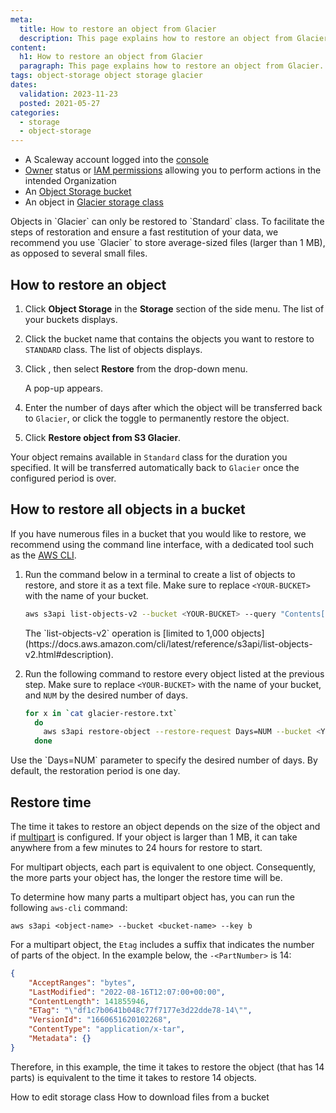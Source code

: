 ```yaml
---
meta:
  title: How to restore an object from Glacier
  description: This page explains how to restore an object from Glacier.
content:
  h1: How to restore an object from Glacier
  paragraph: This page explains how to restore an object from Glacier.
tags: object-storage object storage glacier
dates:
  validation: 2023-11-23
  posted: 2021-05-27
categories:
  - storage
  - object-storage
---
```


<Macro id="requirements" />

- A Scaleway account logged into the [console](https://console.scaleway.com)
- [Owner](/identity-and-access-management/iam/concepts/#owner) status or [IAM permissions](/identity-and-access-management/iam/concepts/#permission) allowing you to perform actions in the intended Organization
- An [Object Storage bucket](/storage/object/how-to/create-a-bucket/)
- An object in [Glacier storage class](/storage/object/how-to/edit-storage-class)

<Message type="important">
  Objects in `Glacier` can only be restored to `Standard` class.
</Message>

<Message type="tip">
  To facilitate the steps of restoration and ensure a fast restitution of your data, we recommend you use `Glacier` to store average-sized files (larger than 1 MB), as opposed to several small files.
</Message>

## How to restore an object

1. Click **Object Storage** in the **Storage** section of the side menu. The list of your buckets displays.

2. Click the bucket name that contains the objects you want to restore to `STANDARD` class. The list of objects displays.

3. Click <Icon name="more" />, then select **Restore** from the drop-down menu.
    </Message>

    A pop-up appears.

4. Enter the number of days after which the object will be transferred back to `Glacier`, or click the toggle to permanently restore the object.

5. Click **Restore object from S3 Glacier**.

  Your object remains available in `Standard` class for the duration you specified. It will be transferred automatically back to `Glacier` once the configured period is over.


## How to restore all objects in a bucket

If you have numerous files in a bucket that you would like to restore, we recommend using the command line interface, with a dedicated tool such as the [AWS CLI](/storage/object/api-cli/object-storage-aws-cli/).

1. Run the command below in a terminal to create a list of objects to restore, and store it as a text file. Make sure to replace `<YOUR-BUCKET>` with the name of your bucket.

    ```sh
    aws s3api list-objects-v2 --bucket <YOUR-BUCKET> --query "Contents[?StorageClass=='GLACIER']" --output text | awk '{print $2}' > glacier-restore.txt
    ```
    <Message type="note">
    The `list-objects-v2` operation is [limited to 1,000 objects](https://docs.aws.amazon.com/cli/latest/reference/s3api/list-objects-v2.html#description).
    </Message>
    
2. Run the following command to restore every object listed at the previous step. Make sure to replace `<YOUR-BUCKET>` with the name of your bucket, and `NUM` by the desired number of days.

    ```sh
    for x in `cat glacier-restore.txt`
      do
        aws s3api restore-object --restore-request Days=NUM --bucket <YOUR-BUCKET> --key "$x"
      done
    ```
<Message type="note">
  Use the `Days=NUM` parameter to specify the desired number of days. By default, the restoration period is one day.
</Message>

## Restore time

The time it takes to restore an object depends on the size of the object and if [multipart](/storage/object/concepts/#multipart-uploads) is configured. If your object is larger than 1 MB, it can take anywhere from a few minutes to 24 hours for restore to start.

For multipart objects, each part is equivalent to one object. Consequently, the more parts your object has, the longer the restore time will be.

To determine how many parts a multipart object has, you can run the following `aws-cli` command:

```
aws s3api <object-name> --bucket <bucket-name> --key b
```
For a multipart object, the `Etag` includes a suffix that indicates the number of parts of the object. In the example below, the `-<PartNumber>` is 14:

```json
{
    "AcceptRanges": "bytes",
    "LastModified": "2022-08-16T12:07:00+00:00",
    "ContentLength": 141855946,
    "ETag": "\"df1c7b0641b048c77f7177e3d22dde78-14\"",
    "VersionId": "1660651620102268",
    "ContentType": "application/x-tar",
    "Metadata": {}
}
```
Therefore, in this example, the time it takes to restore the object (that has 14 parts) is equivalent to the time it takes to restore 14 objects.


<Navigation title="See also">
  <PreviousButton to="/storage/object/how-to/edit-storage-class">How to edit storage class</PreviousButton>
  <NextButton to="/storage/object/how-to/download-files-from-a-bucket/">How to download files from a bucket</NextButton>
</Navigation>